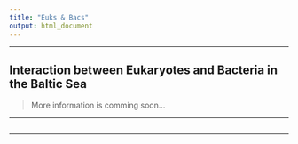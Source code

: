 ```yaml
---
title: "Euks & Bacs"
output: html_document
---
```


---

## **Interaction between Eukaryotes and Bacteria in the Baltic Sea**

> More information is comming soon...

---

![]()

---

